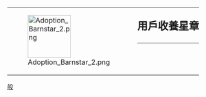 {| style="border: 1px solid {{{border|gray}}}; background-color: {{{color|#fdffe7}}};"
|rowspan="2" valign="middle" | [[File:Adoption Barnstar 2.png|100px]]
|rowspan="2" |
|style="font-size: x-large; padding: 0; vertical-align: middle; height: 1.1em;" | '''用戶收養星章'''
|-
|style="vertical-align: middle; border-top: 1px solid gray;" | {{{1}}}
|}

<noinclude>
[[Category:維基星章模板|般]]
</noinclude>